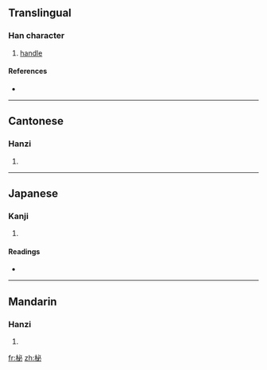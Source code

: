 ==Translingual==

===Han character===
{{Han char|rn=75|rad=木|as=05|sn=9|four=4390<sub>0</sub>|canj=木心竹 (DPH)}}

# [[handle]]

====References====
* {{Han ref|kx=0521.010|dkj=14661|dj=0909.020|hdz=21189.040|uh=67F2|ud=26610|bh=CEFC|bd=52988}}

----

==Cantonese==

===Hanzi===
{{yue-hanzi|jyut=|y=bei3}}

# {{defn|Cantonese}}

----

==Japanese==

===Kanji===
{{ja-kanji|grade=|rs=木05}}

# {{defn|Japanese}}

====Readings====
* {{ja-readings|on=[[ひ]] (hi), [[ひつ]] (hitsu), [[びち]] (bichi)|kun=[[にぎり]] (nigiri)}}

----

==Mandarin==

===Hanzi===
{{cmn-hanzi|pin=[[bì]] ([[bi4]]), [[zhài]] ([[zhai4]]), [[zì]] ([[zi4]])|wg=pi<sup>4</sup>, chai<sup>4</sup>, tzu<sup>4</sup>}}

# {{defn|Mandarin}}

[[fr:柲]]
[[zh:柲]]